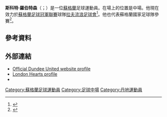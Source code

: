 '''斯科特·羅伯特森'''（{{lang-en|Scott Robertson}}；{{bd|1985年|4月7日}}）是一位[[蘇格蘭|蘇格蘭]]足球運動員。在場上的位置是中場。他現在效力於[[蘇格蘭足球冠軍聯賽|蘇格蘭足球冠軍聯賽]]球隊[[拉夫流浪足球會|拉夫流浪足球會]]<ref>{{cite web |url=http://m.fifetoday.co.uk/sport/football/raith-snap-up-ex-scotland-international-ahead-of-morton-clash-1-3906288 |title=Raith snap up ex-Scotland international ahead of Morton clash |work=fifetoday |date=2015-10-03 |accessdate=2015-10-24 }}{{Dead link|date=2020年4月 |bot=InternetArchiveBot |fix-attempted=yes }}</ref>。他也代表蘇格蘭國家足球隊參賽<ref>{{cite web|url=http://www.dundeeunitedfc.co.uk/index.asp?tm=2&nid=3076&cd=2008|title=Scott Robertson called in Scotland squad|date=17 November 2008|publisher=Dundee United FC|accessdate=2008-11-17|archive-date=2012-03-14|archive-url=https://web.archive.org/web/20120314042851/http://www.dundeeunitedfc.co.uk/index.asp?tm=2&nid=3076&cd=2008|dead-url=no}}</ref>。

==參考資料==
{{Reflist}}

==外部連結==
* [https://web.archive.org/web/20090208020719/http://dundeeunitedfc.co.uk/index.asp?tm=124&ID=322 Official Dundee United website profile]
* [http://www.londonhearts.com/scotland/players/scottrobertson.html London Hearts profile] {{Wayback|url=http://www.londonhearts.com/scotland/players/scottrobertson.html |date=20160304001057 }}
*{{soccerbase|id=37449}}

{{DEFAULTSORT:Robertson, Scott}}
[[Category:蘇格蘭足球運動員|Category:蘇格蘭足球運動員]]
[[Category:足球中場|Category:足球中場]]
[[Category:丹地運動員|Category:丹地運動員]]